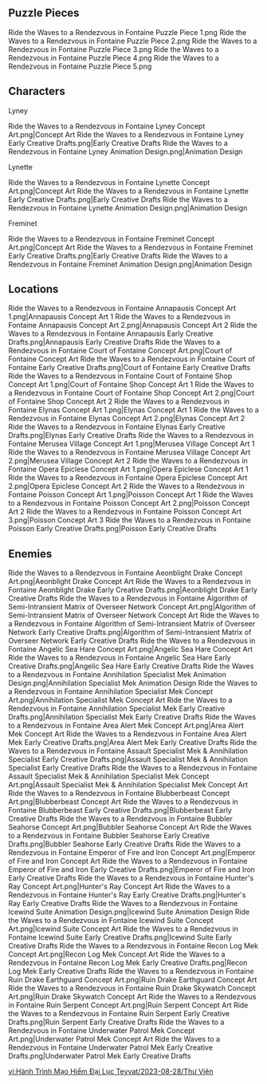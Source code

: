 {{Event Tabs|rootpage=Endless Adventure in Teyvat/2023-08-28|story=0}}

==Puzzle Pieces==
<gallery>
Ride the Waves to a Rendezvous in Fontaine Puzzle Piece 1.png
Ride the Waves to a Rendezvous in Fontaine Puzzle Piece 2.png
Ride the Waves to a Rendezvous in Fontaine Puzzle Piece 3.png
Ride the Waves to a Rendezvous in Fontaine Puzzle Piece 4.png
Ride the Waves to a Rendezvous in Fontaine Puzzle Piece 5.png
</gallery>

==Characters==
;Lyney
<gallery>
Ride the Waves to a Rendezvous in Fontaine Lyney Concept Art.png|Concept Art
Ride the Waves to a Rendezvous in Fontaine Lyney Early Creative Drafts.png|Early Creative Drafts
Ride the Waves to a Rendezvous in Fontaine Lyney Animation Design.png|Animation Design
</gallery>

;Lynette
<gallery>
Ride the Waves to a Rendezvous in Fontaine Lynette Concept Art.png|Concept Art
Ride the Waves to a Rendezvous in Fontaine Lynette Early Creative Drafts.png|Early Creative Drafts
Ride the Waves to a Rendezvous in Fontaine Lynette Animation Design.png|Animation Design
</gallery>

;Freminet
<gallery>
Ride the Waves to a Rendezvous in Fontaine Freminet Concept Art.png|Concept Art
Ride the Waves to a Rendezvous in Fontaine Freminet Early Creative Drafts.png|Early Creative Drafts
Ride the Waves to a Rendezvous in Fontaine Freminet Animation Design.png|Animation Design
</gallery>

==Locations==
<gallery>
Ride the Waves to a Rendezvous in Fontaine Annapausis Concept Art 1.png|Annapausis Concept Art 1
Ride the Waves to a Rendezvous in Fontaine Annapausis Concept Art 2.png|Annapausis Concept Art 2
Ride the Waves to a Rendezvous in Fontaine Annapausis Early Creative Drafts.png|Annapausis Early Creative Drafts
Ride the Waves to a Rendezvous in Fontaine Court of Fontaine Concept Art.png|Court of Fontaine Concept Art
Ride the Waves to a Rendezvous in Fontaine Court of Fontaine Early Creative Drafts.png|Court of Fontaine Early Creative Drafts
Ride the Waves to a Rendezvous in Fontaine Court of Fontaine Shop Concept Art 1.png|Court of Fontaine Shop Concept Art 1
Ride the Waves to a Rendezvous in Fontaine Court of Fontaine Shop Concept Art 2.png|Court of Fontaine Shop Concept Art 2
Ride the Waves to a Rendezvous in Fontaine Elynas Concept Art 1.png|Elynas Concept Art 1
Ride the Waves to a Rendezvous in Fontaine Elynas Concept Art 2.png|Elynas Concept Art 2
Ride the Waves to a Rendezvous in Fontaine Elynas Early Creative Drafts.png|Elynas Early Creative Drafts
Ride the Waves to a Rendezvous in Fontaine Merusea Village Concept Art 1.png|Merusea Village Concept Art 1
Ride the Waves to a Rendezvous in Fontaine Merusea Village Concept Art 2.png|Merusea Village Concept Art 2
Ride the Waves to a Rendezvous in Fontaine Opera Epiclese Concept Art 1.png|Opera Epiclese Concept Art 1
Ride the Waves to a Rendezvous in Fontaine Opera Epiclese Concept Art 2.png|Opera Epiclese Concept Art 2
Ride the Waves to a Rendezvous in Fontaine Poisson Concept Art 1.png|Poisson Concept Art 1
Ride the Waves to a Rendezvous in Fontaine Poisson Concept Art 2.png|Poisson Concept Art 2
Ride the Waves to a Rendezvous in Fontaine Poisson Concept Art 3.png|Poisson Concept Art 3
Ride the Waves to a Rendezvous in Fontaine Poisson Early Creative Drafts.png|Poisson Early Creative Drafts
</gallery>

==Enemies==
<gallery>
Ride the Waves to a Rendezvous in Fontaine Aeonblight Drake Concept Art.png|Aeonblight Drake Concept Art
Ride the Waves to a Rendezvous in Fontaine Aeonblight Drake Early Creative Drafts.png|Aeonblight Drake Early Creative Drafts
Ride the Waves to a Rendezvous in Fontaine Algorithm of Semi-Intransient Matrix of Overseer Network Concept Art.png|Algorithm of Semi-Intransient Matrix of Overseer Network Concept Art
Ride the Waves to a Rendezvous in Fontaine Algorithm of Semi-Intransient Matrix of Overseer Network Early Creative Drafts.png|Algorithm of Semi-Intransient Matrix of Overseer Network Early Creative Drafts
Ride the Waves to a Rendezvous in Fontaine Angelic Sea Hare Concept Art.png|Angelic Sea Hare Concept Art
Ride the Waves to a Rendezvous in Fontaine Angelic Sea Hare Early Creative Drafts.png|Angelic Sea Hare Early Creative Drafts
Ride the Waves to a Rendezvous in Fontaine Annihilation Specialist Mek Animation Design.png|Annihilation Specialist Mek Animation Design
Ride the Waves to a Rendezvous in Fontaine Annihilation Specialist Mek Concept Art.png|Annihilation Specialist Mek Concept Art
Ride the Waves to a Rendezvous in Fontaine Annihilation Specialist Mek Early Creative Drafts.png|Annihilation Specialist Mek Early Creative Drafts
Ride the Waves to a Rendezvous in Fontaine Area Alert Mek Concept Art.png|Area Alert Mek Concept Art
Ride the Waves to a Rendezvous in Fontaine Area Alert Mek Early Creative Drafts.png|Area Alert Mek Early Creative Drafts
Ride the Waves to a Rendezvous in Fontaine Assault Specialist Mek & Annihilation Specialist Early Creative Drafts.png|Assault Specialist Mek & Annihilation Specialist Early Creative Drafts
Ride the Waves to a Rendezvous in Fontaine Assault Specialist Mek & Annihilation Specialist Mek Concept Art.png|Assault Specialist Mek & Annihilation Specialist Mek Concept Art
Ride the Waves to a Rendezvous in Fontaine Blubberbeast Concept Art.png|Blubberbeast Concept Art
Ride the Waves to a Rendezvous in Fontaine Blubberbeast Early Creative Drafts.png|Blubberbeast Early Creative Drafts
Ride the Waves to a Rendezvous in Fontaine Bubbler Seahorse Concept Art.png|Bubbler Seahorse Concept Art
Ride the Waves to a Rendezvous in Fontaine Bubbler Seahorse Early Creative Drafts.png|Bubbler Seahorse Early Creative Drafts
Ride the Waves to a Rendezvous in Fontaine Emperor of Fire and Iron Concept Art.png|Emperor of Fire and Iron Concept Art
Ride the Waves to a Rendezvous in Fontaine Emperor of Fire and Iron Early Creative Drafts.png|Emperor of Fire and Iron Early Creative Drafts
Ride the Waves to a Rendezvous in Fontaine Hunter's Ray Concept Art.png|Hunter's Ray Concept Art
Ride the Waves to a Rendezvous in Fontaine Hunter's Ray Early Creative Drafts.png|Hunter's Ray Early Creative Drafts
Ride the Waves to a Rendezvous in Fontaine Icewind Suite Animation Design.png|Icewind Suite Animation Design
Ride the Waves to a Rendezvous in Fontaine Icewind Suite Concept Art.png|Icewind Suite Concept Art
Ride the Waves to a Rendezvous in Fontaine Icewind Suite Early Creative Drafts.png|Icewind Suite Early Creative Drafts
Ride the Waves to a Rendezvous in Fontaine Recon Log Mek Concept Art.png|Recon Log Mek Concept Art
Ride the Waves to a Rendezvous in Fontaine Recon Log Mek Early Creative Drafts.png|Recon Log Mek Early Creative Drafts
Ride the Waves to a Rendezvous in Fontaine Ruin Drake Earthguard Concept Art.png|Ruin Drake Earthguard Concept Art
Ride the Waves to a Rendezvous in Fontaine Ruin Drake Skywatch Concept Art.png|Ruin Drake Skywatch Concept Art
Ride the Waves to a Rendezvous in Fontaine Ruin Serpent Concept Art.png|Ruin Serpent Concept Art
Ride the Waves to a Rendezvous in Fontaine Ruin Serpent Early Creative Drafts.png|Ruin Serpent Early Creative Drafts
Ride the Waves to a Rendezvous in Fontaine Underwater Patrol Mek Concept Art.png|Underwater Patrol Mek Concept Art
Ride the Waves to a Rendezvous in Fontaine Underwater Patrol Mek Early Creative Drafts.png|Underwater Patrol Mek Early Creative Drafts
</gallery>

[[vi:Hành Trình Mạo Hiểm Đại Lục Teyvat/2023-08-28/Thư Viện]]